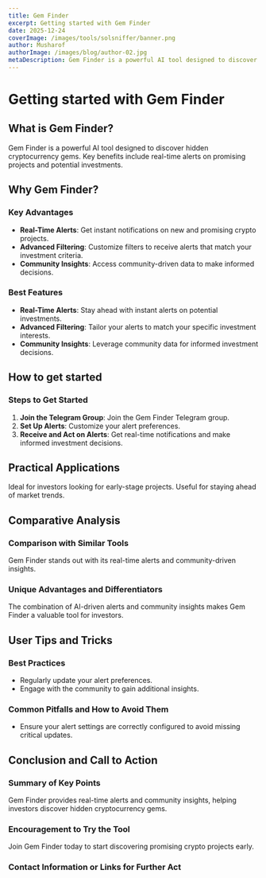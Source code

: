 ```yaml
---
title: Gem Finder
excerpt: Getting started with Gem Finder
date: 2025-12-24
coverImage: /images/tools/solsniffer/banner.png
author: Musharof
authorImage: /images/blog/author-02.jpg
metaDescription: Gem Finder is a powerful AI tool designed to discover hidden cryptocurrency gems. Learn what it is & get started with it today. Find Dexscreener, Solana Explorer and other tools today.
---
```


# Getting started with Gem Finder

## What is Gem Finder?

Gem Finder is a powerful AI tool designed to discover hidden cryptocurrency gems. Key benefits include real-time alerts on promising projects and potential investments.

## Why Gem Finder?

### Key Advantages

- **Real-Time Alerts**: Get instant notifications on new and promising crypto projects.
- **Advanced Filtering**: Customize filters to receive alerts that match your investment criteria.
- **Community Insights**: Access community-driven data to make informed decisions.

### Best Features

- **Real-Time Alerts**: Stay ahead with instant alerts on potential investments.
- **Advanced Filtering**: Tailor your alerts to match your specific investment interests.
- **Community Insights**: Leverage community data for informed investment decisions.

## How to get started

### Steps to Get Started

1. **Join the Telegram Group**: Join the Gem Finder Telegram group.
2. **Set Up Alerts**: Customize your alert preferences.
3. **Receive and Act on Alerts**: Get real-time notifications and make informed investment decisions.

## Practical Applications

Ideal for investors looking for early-stage projects. Useful for staying ahead of market trends.

## Comparative Analysis

### Comparison with Similar Tools

Gem Finder stands out with its real-time alerts and community-driven insights.

### Unique Advantages and Differentiators

The combination of AI-driven alerts and community insights makes Gem Finder a valuable tool for investors.

## User Tips and Tricks

### Best Practices

- Regularly update your alert preferences.
- Engage with the community to gain additional insights.

### Common Pitfalls and How to Avoid Them

- Ensure your alert settings are correctly configured to avoid missing critical updates.

## Conclusion and Call to Action

### Summary of Key Points

Gem Finder provides real-time alerts and community insights, helping investors discover hidden cryptocurrency gems.

### Encouragement to Try the Tool

Join Gem Finder today to start discovering promising crypto projects early.

### Contact Information or Links for Further Act